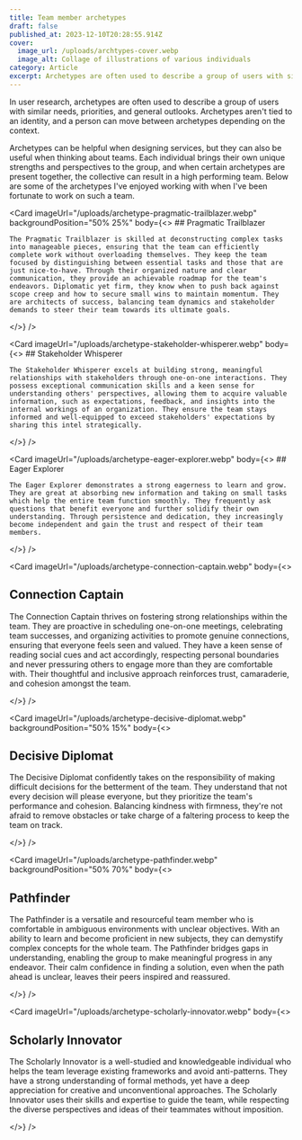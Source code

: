```yaml
---
title: Team member archetypes
draft: false
published_at: 2023-12-10T20:28:55.914Z
cover:
  image_url: /uploads/archtypes-cover.webp
  image_alt: Collage of illustrations of various individuals
category: Article
excerpt: Archetypes are often used to describe a group of users with similar needs, priorities, and general outlooks. Archetypes can be a helpful user research tool, but they can also be useful when thinking about teams. Here are some of the archetypes I've observed on high performing teams.
---
```


In user research, archetypes are often used to describe a group of users with similar needs, priorities, and general outlooks. Archetypes aren't tied to an identity, and a person can move between archetypes depending on the context.

Archetypes can be helpful when designing services, but they can also be useful when thinking about teams. Each individual brings their own unique strengths and perspectives to the group, and when certain archetypes are present together, the collective can result in a high performing team. Below are some of the archetypes I've enjoyed working with when I've been fortunate to work on such a team.

<Card
  imageUrl="/uploads/archetype-pragmatic-trailblazer.webp"
  backgroundPosition="50% 25%"
  body={<>
    ## Pragmatic Trailblazer

    The Pragmatic Trailblazer is skilled at deconstructing complex tasks into manageable pieces, ensuring that the team can efficiently complete work without overloading themselves. They keep the team focused by distinguishing between essential tasks and those that are just nice-to-have. Through their organized nature and clear communication, they provide an achievable roadmap for the team's endeavors. Diplomatic yet firm, they know when to push back against scope creep and how to secure small wins to maintain momentum. They are architects of success, balancing team dynamics and stakeholder demands to steer their team towards its ultimate goals.

  </>}
/>

<Card
  imageUrl="/uploads/archetype-stakeholder-whisperer.webp"
  body={<>
    ## Stakeholder Whisperer

    The Stakeholder Whisperer excels at building strong, meaningful relationships with stakeholders through one-on-one interactions. They possess exceptional communication skills and a keen sense for understanding others' perspectives, allowing them to acquire valuable information, such as expectations, feedback, and insights into the internal workings of an organization. They ensure the team stays informed and well-equipped to exceed stakeholders' expectations by sharing this intel strategically.

  </>}
/>

<Card
  imageUrl="/uploads/archetype-eager-explorer.webp"
  body={<>
    ## Eager Explorer

    The Eager Explorer demonstrates a strong eagerness to learn and grow. They are great at absorbing new information and taking on small tasks which help the entire team function smoothly. They frequently ask questions that benefit everyone and further solidify their own understanding. Through persistence and dedication, they increasingly become independent and gain the trust and respect of their team members.

  </>}
/>

<Card
  imageUrl="/uploads/archetype-connection-captain.webp"
  body={<>
  ## Connection Captain

The Connection Captain thrives on fostering strong relationships within the team. They are proactive in scheduling one-on-one meetings, celebrating team successes, and organizing activities to promote genuine connections, ensuring that everyone feels seen and valued. They have a keen sense of reading social cues and act accordingly, respecting personal boundaries and never pressuring others to engage more than they are comfortable with. Their thoughtful and inclusive approach reinforces trust, camaraderie, and cohesion amongst the team.

  </>}
/>

<Card imageUrl="/uploads/archetype-decisive-diplomat.webp" backgroundPosition="50% 15%" body={<>
## Decisive Diplomat

The Decisive Diplomat confidently takes on the responsibility of making difficult decisions for the betterment of the team. They understand that not every decision will please everyone, but they prioritize the team's performance and cohesion. Balancing kindness with firmness, they're not afraid to remove obstacles or take charge of a faltering process to keep the team on track.

</>} />

<Card imageUrl="/uploads/archetype-pathfinder.webp" backgroundPosition="50% 70%" body={<>
## Pathfinder

The Pathfinder is a versatile and resourceful team member who is comfortable in ambiguous environments with unclear objectives. With an ability to learn and become proficient in new subjects, they can demystify complex concepts for the whole team. The Pathfinder bridges gaps in understanding, enabling the group to make meaningful progress in any endeavor. Their calm confidence in finding a solution, even when the path ahead is unclear, leaves their peers inspired and reassured.

</>} />

<Card imageUrl="/uploads/archetype-scholarly-innovator.webp" body={<>
## Scholarly Innovator

The Scholarly Innovator is a well-studied and knowledgeable individual who helps the team leverage existing frameworks and avoid anti-patterns. They have a strong understanding of formal methods, yet have a deep appreciation for creative and unconventional approaches. The Scholarly Innovator uses their skills and expertise to guide the team, while respecting the diverse perspectives and ideas of their teammates without imposition.

</>} />
